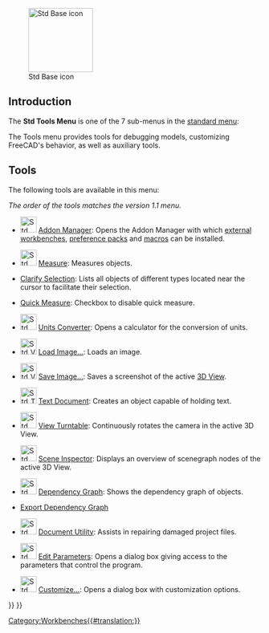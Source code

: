 <languages/>
<translate>

<!--T:19-->
{{Docnav
|[[Std_View_Menu|Std View Menu]]
|[[Std_Macro_Menu|Std MacroMenu]]
|[[Std_Base|Std Base]]
|IconL=
|IconR=
|IconC=Freecad.svg
}}

<!--T:20-->
[[Image:Freecad.svg|thumb|128px|Std Base icon]]

</translate>
{{TOCright}}
<translate>

==Introduction== <!--T:14-->

<!--T:21-->
The '''Std Tools Menu''' is one of the 7 sub-menus in the [[Standard_Menu|standard menu]]:

<!--T:5-->
<!--Please keep info below synchronized with Std_Base, Standard_Menu, Std_File_Menu etc.-->
{{StdMenu
|
[[Std_File_Menu|File]]
&nbsp;&nbsp;&nbsp;
[[Std_Edit_Menu|Edit]]
&nbsp;&nbsp;&nbsp;
[[Std_View_Menu|View]]
&nbsp;&nbsp;&nbsp;
[[Std_Tools_Menu|Tools]]
&nbsp;&nbsp;&nbsp;
[[Std_Macro_Menu|Macro]]
&nbsp;&nbsp;&nbsp;
[[Std_Windows_Menu|Windows]]
&nbsp;&nbsp;&nbsp;
[[Std_Help_Menu|Help]]
}}

<!--T:15-->
<!--Please keep info below synchronized with Standard_Menu-->
The Tools menu provides tools for debugging models, customizing FreeCAD's behavior, as well as auxiliary tools.

==Tools== <!--T:16-->

<!--T:22-->
The following tools are available in this menu:

<!--T:27-->
''The order of the tools matches the version 1.1 menu.''

<!--T:13-->
* [[Image:Std_AddonMgr.svg|32px]] [[Std_AddonMgr|Addon Manager]]: Opens the Addon Manager with which [[External_workbenches|external workbenches]], [[Preference_Packs|preference packs]] and [[macros|macros]] can be installed.

<!--T:26-->
* [[Image:Std_Measure.svg|32px]] [[Std_Measure|Measure]]: Measures objects. {{Version|1.0}}

<!--T:28-->
* [[Std_ClarifySelection|Clarify Selection]]: Lists all objects of different types located near the cursor to facilitate their selection. {{Version|1.1}}

<!--T:29-->
* [[Status_Bar#Quick_Measure|Quick Measure]]: Checkbox to disable quick measure. {{Version|1.1}}

<!--T:11-->
* [[Image:Std_UnitsCalculator.svg|32px]] [[Std_UnitsCalculator|Units Converter]]: Opens a calculator for the conversion of units.

<!--T:24-->
* [[Image:Std_ViewLoadImage.svg|32px]] [[Std_ViewLoadImage|Load Image…]]: Loads an image. {{Version|0.21}}

<!--T:3-->
* [[Image:Std_ViewScreenShot.svg|32px]] [[Std_ViewScreenShot|Save Image…]]: Saves a screenshot of the active [[3D_View|3D View]].

<!--T:18-->
* [[Image:Std_TextDocument.svg|32px]] [[Std_TextDocument|Text Document]]: Creates an object capable of holding text.

<!--T:10-->
* [[Image:Std_DemoMode.svg|32px]] [[Std_DemoMode|View Turntable]]: Continuously rotates the camera in the active 3D View.

<!--T:7-->
* [[Image:Std_SceneInspector.svg|32px]] [[Std_SceneInspector|Scene Inspector]]: Displays an overview of scenegraph nodes of the active 3D View.

<!--T:8-->
* [[Image:Std_DependencyGraph.svg|32px]] [[Std_DependencyGraph|Dependency Graph]]: Shows the dependency graph of objects.

<!--T:25-->
* [[Std_ExportDependencyGraph|Export Dependency Graph]] {{Version|0.21}}

<!--T:9-->
* [[Image:Std_ProjectUtil.svg|32px]] [[Std_ProjectUtil|Document Utility]]: Assists in repairing damaged project files.

<!--T:6-->
* [[Image:Std_DlgParameter.svg|32px]] [[Std_DlgParameter|Edit Parameters]]: Opens a dialog box giving access to the parameters that control the program.

<!--T:4-->
* [[Image:Std_DlgCustomize.svg|32px]] [[Std_DlgCustomize|Customize…]]: Opens a dialog box with customization options.


<!--T:23-->
{{Docnav
|[[Std_View_Menu|Std View Menu]]
|[[Std_Macro_Menu|Std MacroMenu]]
|[[Std_Base|Std Base]]
|IconL=
|IconR=
|IconC=Freecad.svg
}}

</translate>
{{Std_Base_navi{{#translation:}}}}
{{Userdocnavi{{#translation:}}}}
[[Category:Workbenches{{#translation:}}]]